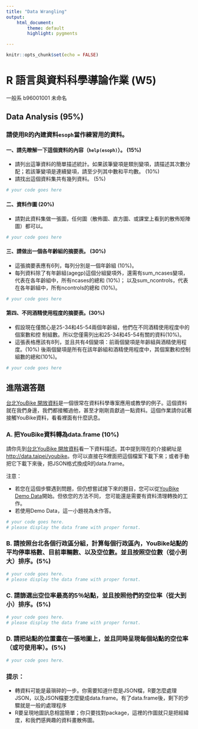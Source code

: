 ```yaml
---
title: "Data Wrangling"
output: 
    html_document:
        theme: default
        highlight: pygments

---
```


```r
knitr::opts_chunk$set(echo = FALSE)
```

R 語言與資料科學導論作業 (W5)
=============================

一般系 b96001001 未命名

## Data Analysis (95%)

### 請使用R的內建資料`esoph`當作練習用的資料。

#### 一、請先瞭解一下這個資料的內容（`help(esoph)`）。 (15%)

* 請列出這筆資料的簡單描述統計。如果該筆變項是類別變項，請描述其次數分配；若該筆變項是連續變項，請至少列其中數和平均數。 (10%)
* 請找出這個資料集共有幾列資料。 (5%)

```r
# your code goes here
```

#### 二、資料作圖 (20%)

* 請對此資料集做一張圖，任何圖（散佈圖、直方圖、或課堂上看到的散佈矩陣圖）都可以。

```r
# your code goes here
```

#### 三、請做出一個各年齡組的摘要表。 (30%)

* 這張摘要表應有6列，每列分別是一個年齡組 (10%)。
* 每列資料除了有年齡組(agegp)這個分組變項外，還需有sum_ncases變項，
代表在各年齡組中，所有ncases的總和 (10%)；
以及sum_ncontrols，代表在各年齡組中，所有ncontrols的總和 (10%)。


```r
# your code goes here
```

#### 第四、不同酒精使用程度的摘要表。(30%)

* 假設現在僅關心是25-34和45-54兩個年齡組，他們在不同酒精使用程度中的個案數和控
制組數。所以您僅需列出和25-34和45-54有關的資料(10%)。
* 這張表格應該有8列，並且共有4個變項：前兩個變項是年齡組與酒精使用程度。(10%)
後兩個變項是所有在該年齡組和酒精使用程度中，其個案數和控制組數的總和(10%)。

```r
# your code goes here
```


## 進階選答題

[台北YouBike 開放資料](https://goo.gl/KLxuhf)是一個很常在資料科學專案應用或教學的例子。這個資料就在我們身邊，我們都接觸過他，甚至才剛剛貢獻過一點資料。這個作業請你試著接觸YouBike資料，看看裡面有什麼訊息。

### A. 把YouBike資料轉為data.frame (10%)
請你先到[台北YouBike 開放資料](https://goo.gl/KLxuhf)看一下資料描述。其中提到現在的介接網址是<http://data.taipei/youbike>。你可以直接在R裡面把這個檔案下載下來；或者手動把它下載下來後，把JSON格式換成R的data.frame。

注意：

* 若您在這個步驟遇到問題，但仍想嘗試接下來的題目，您可以從[YouBike Demo Data]()開始。但依您的方法不同， 您可能還是需要有資料清理轉換的工作。
* 若使用Demo Data，這一小題視為未作答。

```r
# your code goes here.
# please display the data frame with proper format.
```

### B. 請按照台北各個行政區分組，計算每個行政區內，YouBike站點的平均停車格數、目前車輛數、以及空位數。並且按照空位數（從小到大）排序。(5%)

```r
# your code goes here.
# please display the data frame with proper format.
```

### C. 請篩選出空位率最高的5％站點，並且按照他們的空位率（從大到小）排序。(5%)

```r
# your code goes here.
# please display the data frame with proper format.
```


### D. 請把站點的位置畫在一張地圖上，並且同時呈現每個站點的空位率（或可使用率）。(5%)

```r
# your code goes here.
```

### 提示：

* 轉資料可能是最瑣碎的一步。你需要知道什麼是JSON檔，R要怎麼處理JSON，以及JSON檔要怎麼變成data.frame。有了data.frame後，剩下的步驟就是一般的處理程序
* R要呈現地圖訊息相當簡單；你只要找對package，這裡的作圖就只是把經緯度，和我們感興趣的資料畫散佈圖。


